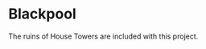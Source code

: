 
# Blackpool

<ProjectDetails
  floatRight
  region="North"
  house="House Slate"
  type="Castle"
  status="Not Started"
  warp="/warp towers"
  projectLead="undefined"
  dateStarted="Invalid Date"
  dateCompleted="Invalid Date"
/>

The ruins of House Towers are included with this project.